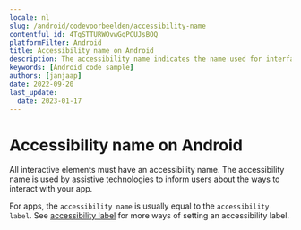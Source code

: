 ```yaml
---
locale: nl
slug: /android/codevoorbeelden/accessibility-name
contentful_id: 4TgSTTURWOvwGqPCUJsBOQ
platformFilter: Android
title: Accessibility name on Android
description: The accessibility name indicates the name used for interface elements by assistive technologies.
keywords: [Android code sample]
authors: [janjaap]
date: 2022-09-20
last_update:
  date: 2023-01-17
---
```


# Accessibility name on Android

All interactive elements must have an accessibility name. The accessibility name is used by assistive technologies to inform users about the ways to interact with your app.

For apps, the `accessibility name` is usually equal to the `accessibility label`. See [accessibility label](https://github.com/appt-org/accessibility-code-examples/blob/main/accessibility-label.md) for more ways of setting an accessibility label.

<CodeSample id="accessibility-name" locale="nl" platform="android"/>
